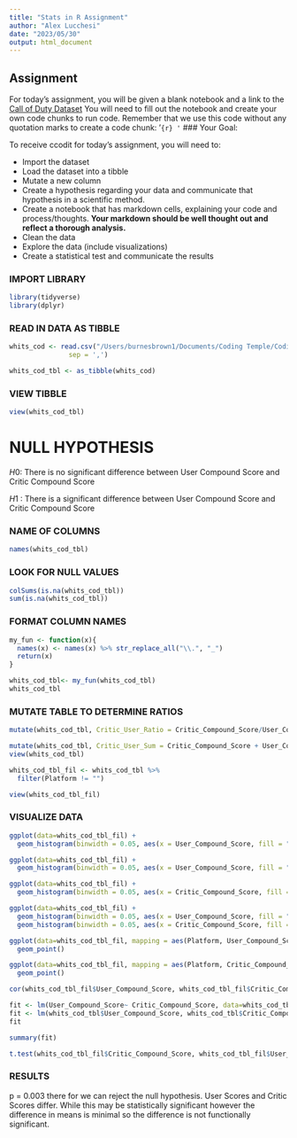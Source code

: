 ```yaml
---
title: "Stats in R Assignment"
author: "Alex Lucchesi"
date: "2023/05/30"
output: html_document
---
```


## Assignment

For today's assignment, you will be given a blank notebook and a link to the [Call of Duty Dataset](https://www.kaggle.com/datasets/beridzeg45/call-of-duty-reviews) You will need to fill out the notebook and create your own code chunks to run code. Remember that we use this code without any quotation marks to create a code chunk: '`{r} '` \### Your Goal:

To receive ccodit for today's assignment, you will need to:

-   Import the dataset
-   Load the dataset into a tibble
-   Mutate a new column
-   Create a hypothesis regarding your data and communicate that hypothesis in a scientific method.
-   Create a notebook that has markdown cells, explaining your code and process/thoughts. **Your markdown should be well thought out and reflect a thorough analysis.**
-   Clean the data
-   Explore the data (include visualizations)
-   Create a statistical test and communicate the results

### IMPORT LIBRARY

```r
library(tidyverse)
library(dplyr)
```

### READ IN DATA AS TIBBLE

```r
whits_cod <- read.csv("/Users/burnesbrown1/Documents/Coding Temple/Coding_Temple_Two/R assignments/Call of Duty Reviews.csv",
               sep = ',')

whits_cod_tbl <- as_tibble(whits_cod)
```

### VIEW TIBBLE

```r
view(whits_cod_tbl)
```

# NULL HYPOTHESIS

$H0$: There is no significant difference between User Compound Score and Critic Compound Score

$H1$ : There is a significant difference between User Compound Score and Critic Compound Score

### NAME OF COLUMNS

```r
names(whits_cod_tbl)
```

### LOOK FOR NULL VALUES

```r
colSums(is.na(whits_cod_tbl))
sum(is.na(whits_cod_tbl))

```

### FORMAT COLUMN NAMES

```r
my_fun <- function(x){
  names(x) <- names(x) %>% str_replace_all("\\.", "_")
  return(x)
}

```

```r
whits_cod_tbl<- my_fun(whits_cod_tbl)
whits_cod_tbl

```

### MUTATE TABLE TO DETERMINE RATIOS

```r
mutate(whits_cod_tbl, Critic_User_Ratio = Critic_Compound_Score/User_Compound_Score)

```

```r
mutate(whits_cod_tbl, Critic_User_Sum = Critic_Compound_Score + User_Compound_Score)
view(whits_cod_tbl)
```

```r
whits_cod_tbl_fil <- whits_cod_tbl %>%
  filter(Platform != "")

view(whits_cod_tbl_fil)
```

### VISUALIZE DATA

```r
ggplot(data=whits_cod_tbl_fil) +
  geom_histogram(binwidth = 0.05, aes(x = User_Compound_Score, fill = "blue"))
```

```r
ggplot(data=whits_cod_tbl_fil) +
  geom_histogram(binwidth = 0.05, aes(x = User_Compound_Score, fill = "blue"))
```

```r
ggplot(data=whits_cod_tbl_fil) +
  geom_histogram(binwidth = 0.05, aes(x = Critic_Compound_Score, fill = "purple"))
```

```r
ggplot(data=whits_cod_tbl_fil) +
  geom_histogram(binwidth = 0.05, aes(x = User_Compound_Score, fill = "blue")) + 
  geom_histogram(binwidth = 0.05, aes(x = Critic_Compound_Score, fill = "purple"))

```

```r
ggplot(data=whits_cod_tbl_fil, mapping = aes(Platform, User_Compound_Score)) + 
  geom_point()
```

```r
ggplot(data=whits_cod_tbl_fil, mapping = aes(Platform, Critic_Compound_Score)) + 
  geom_point()
```

```r
cor(whits_cod_tbl_fil$User_Compound_Score, whits_cod_tbl_fil$Critic_Compound_Score)
```

```r
fit <- lm(User_Compound_Score~ Critic_Compound_Score, data=whits_cod_tbl_fil)
fit <- lm(whits_cod_tbl$User_Compound_Score, whits_cod_tbl$Critic_Compound_Score)
fit

```

```r
summary(fit)
```

```r

t.test(whits_cod_tbl_fil$Critic_Compound_Score, whits_cod_tbl_fil$User_Compound_Score)

```

### RESULTS

p = 0.003 there for we can reject the null hypothesis. User Scores and Critic Scores differ. While this may be statistically significant however the difference in means is minimal so the difference is not functionally significant.
